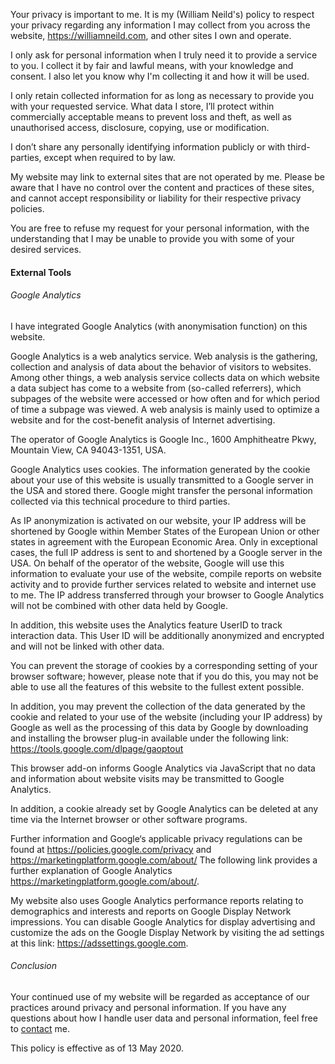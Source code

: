 
<Layout>

<Meta title="Privacy Policy" description="Privacy policy" />
<PageHeader title="Privacy Policy" />

<PageContainer>

Your privacy is important to me. It is my (William Neild's) policy to respect your privacy regarding any information I
may collect from you across the website, https://williamneild.com, and other sites I own and operate.

I only ask for personal information when I truly need it to provide a service to you. I collect it by fair and
lawful means, with your knowledge and consent. I also let you know why I'm collecting it and how it will be used.

I only retain collected information for as long as necessary to provide you with your requested service. What data I
store, I’ll protect within commercially acceptable means to prevent loss and theft, as well as unauthorised access,
disclosure, copying, use or modification.

I don’t share any personally identifying information publicly or with third-parties, except when required to by law.

My website may link to external sites that are not operated by me. Please be aware that I have no control over the
content and practices of these sites, and cannot accept responsibility or liability for their respective privacy
policies.

You are free to refuse my request for your personal information, with the understanding that I may be unable to
provide you with some of your desired services.

#### External Tools

###### Google Analytics

I have integrated Google Analytics (with anonymisation function) on this website.

Google Analytics is a web analytics service. Web analysis is the gathering, collection and analysis of data about the
behavior of visitors to websites. Among other things, a web analysis service collects data on which website a data
subject has come to a website from (so-called referrers), which subpages of the website were accessed or how often and
for which period of time a subpage was viewed. A web analysis is mainly used to optimize a website and for the
cost-benefit analysis of Internet advertising.

The operator of Google Analytics is Google Inc., 1600 Amphitheatre Pkwy, Mountain View, CA 94043-1351, USA.

Google Analytics uses cookies. The information generated by the cookie about your use of this website is usually
transmitted to a Google server in the USA and stored there. Google might transfer the personal information collected
via this technical procedure to third parties.

As IP anonymization is activated on our website, your IP address will be shortened by Google within Member States of
the European Union or other states in agreement with the European Economic Area. Only in exceptional cases, the full
IP address is sent to and shortened by a Google server in the USA. On behalf of the operator of the website, Google
will use this information to evaluate your use of the website, compile reports on website activity and to provide
further services related to website and internet use to me. The IP address transferred through your browser to Google
Analytics will not be combined with other data held by Google.

In addition, this website uses the Analytics feature UserID to track interaction data. This User ID will be
additionally anonymized and encrypted and will not be linked with other data.

You can prevent the storage of cookies by a corresponding setting of your browser software; however, please note that
if you do this, you may not be able to use all the features of this website to the fullest extent possible.

In addition, you may prevent the collection of the data generated by the cookie and related to your use of the website
(including your IP address) by Google as well as the processing of this data by Google by downloading and installing
the browser plug-in available under the following link: https://tools.google.com/dlpage/gaoptout

This browser add-on informs Google Analytics via JavaScript that no data and information about website visits may be
transmitted to Google Analytics.

In addition, a cookie already set by Google Analytics can be deleted at any time via the Internet browser or other
software programs.

Further information and Google‘s applicable privacy regulations can be found at https://policies.google.com/privacy and
https://marketingplatform.google.com/about/ The following link provides a further explanation of Google Analytics
https://marketingplatform.google.com/about/.

My website also uses Google Analytics performance reports relating to demographics and interests and reports on Google
Display Network impressions. You can disable Google Analytics for display advertising and customize the ads on the
Google Display Network by visiting the ad settings at this link: https://adssettings.google.com.

###### Conclusion

Your continued use of my website will be regarded as acceptance of our practices around privacy and personal
information. If you have any questions about how I handle user data and personal information, feel free to
[contact](/contact) me.

This policy is effective as of 13 May 2020.

</PageContainer>
</Layout>
